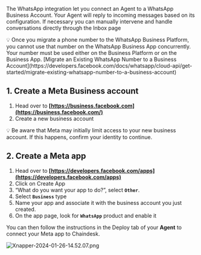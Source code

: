 The WhatsApp integration let you connect an Agent to a WhatsApp Business Account.
Your Agent will reply to incoming messages based on its configuration.
If necessary you can manually intervene and handle conversations directly through the Inbox page

<Warning>
  💡 Once you migrate a phone number to the WhatsApp Business Platform, you
  cannot use that number on the WhatsApp Business App concurrently. Your number
  must be used either on the Business Platform or on the Business App. [Migrate
  an Existing WhatsApp Number to a Business
  Account](https://developers.facebook.com/docs/whatsapp/cloud-api/get-started/migrate-existing-whatsapp-number-to-a-business-account)
</Warning>

## **1. Create a Meta Business account**

1. Head over to **[https://business.facebook.com](https://business.facebook.com/)**
2. Create a new business account

<Warning>
  💡 Be aware that Meta may initially limit access to your new business account.
  If this happens, confirm your identity to continue.
</Warning>

## **[](https://docs.typebot.io/deploy/whatsapp/create-meta-app#2-create-a-meta-app)2. Create a Meta app**

1. Head over to **[https://developers.facebook.com/apps](https://developers.facebook.com/apps)**
2. Click on Create App
3. “What do you want your app to do?”, select **`Other`**.
4. Select **`Business`** type
5. Name your app and associate it with the business account you just created.
6. On the app page, look for **`WhatsApp`** product and enable it

You can then follow the instructions in the Deploy tab of your **Agent** to connect your Meta app to Chaindesk.

![Xnapper-2024-01-26-14.52.07.png](/images/whatsapp/Xnapper-2024-01-26-14.52.07.png)
